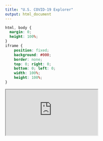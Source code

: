 ```yaml
---
title: "U.S. COVID-19 Explorer"
output: html_document
---
```


```css
html, body {
  margin: 0;
  height: 100%;
}
iframe {
    position: fixed;
    background: #000;
    border: none;
    top: 0; right: 0;
    bottom: 0; left: 0;
    width: 100%;
    height: 100%;
}
```

<iframe src="https://phytools.shinyapps.io/excess-mortality-explorer/"></iframe>
